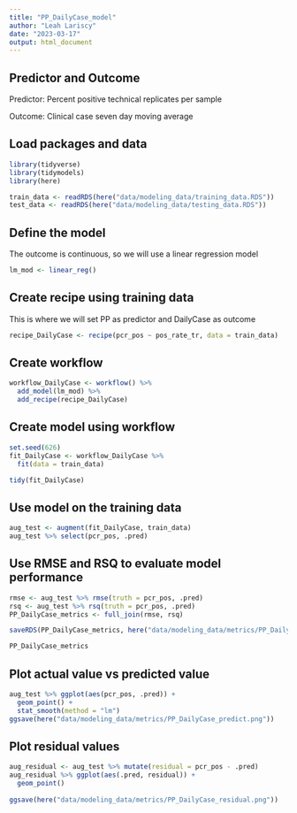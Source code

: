 ```yaml
---
title: "PP_DailyCase_model"
author: "Leah Lariscy"
date: "2023-03-17"
output: html_document
---
```


## Predictor and Outcome

Predictor: Percent positive technical replicates per sample

Outcome: Clinical case seven day moving average

## Load packages and data

```r
library(tidyverse)
library(tidymodels)
library(here)
```

```r
train_data <- readRDS(here("data/modeling_data/training_data.RDS"))
test_data <- readRDS(here("data/modeling_data/testing_data.RDS"))
```

## Define the model

The outcome is continuous, so we will use a linear regression model

```r
lm_mod <- linear_reg()
```

## Create recipe using training data

This is where we will set PP as predictor and DailyCase as outcome

```r
recipe_DailyCase <- recipe(pcr_pos ~ pos_rate_tr, data = train_data)
```

## Create workflow

```r
workflow_DailyCase <- workflow() %>% 
  add_model(lm_mod) %>% 
  add_recipe(recipe_DailyCase)
```

## Create model using workflow

```r
set.seed(626)
fit_DailyCase <- workflow_DailyCase %>% 
  fit(data = train_data)

tidy(fit_DailyCase)
```

## Use model on the training data

```r
aug_test <- augment(fit_DailyCase, train_data)
aug_test %>% select(pcr_pos, .pred)
```

## Use RMSE and RSQ to evaluate model performance

```r
rmse <- aug_test %>% rmse(truth = pcr_pos, .pred)
rsq <- aug_test %>% rsq(truth = pcr_pos, .pred)
PP_DailyCase_metrics <- full_join(rmse, rsq)

saveRDS(PP_DailyCase_metrics, here("data/modeling_data/metrics/PP_DailyCase_performance.RDS"))

PP_DailyCase_metrics

```

## Plot actual value vs predicted value

```r
aug_test %>% ggplot(aes(pcr_pos, .pred)) +
  geom_point() +
  stat_smooth(method = "lm")
ggsave(here("data/modeling_data/metrics/PP_DailyCase_predict.png"))
```

## Plot residual values

```r
aug_residual <- aug_test %>% mutate(residual = pcr_pos - .pred)
aug_residual %>% ggplot(aes(.pred, residual)) +
  geom_point() 
  
ggsave(here("data/modeling_data/metrics/PP_DailyCase_residual.png"))
```
